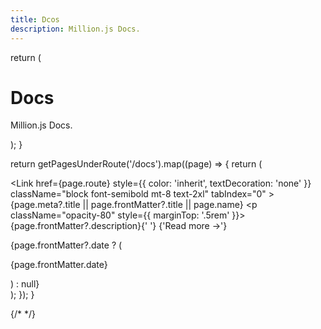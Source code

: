 ```yaml
---
title: Dcos
description: Million.js Docs.
---
```



  return (
    <div className="max-w-screen-lg mx-auto pt-4 pb-8 mb-16 border-b border-gray-400 border-opacity-20 text-center">
      <h1>
        <span className="font-bold leading-tight lg:text-5xl">Docs</span>
      </h1>
      <p className="text-center text-gray-500 dark:text-gray-400 font-space-grotesk">
        Million.js Docs.
      </p>
    </div>
  );
}

  return getPagesUnderRoute('/docs').map((page) => {
    return (
      <div key={page.route} className="mb-10">
        <Link
          href={page.route}
          style={{ color: 'inherit', textDecoration: 'none' }}
          className="block font-semibold mt-8 text-2xl"
          tabIndex="0"
        >
          {page.meta?.title || page.frontMatter?.title || page.name}
        </Link>
        <p className="opacity-80" style={{ marginTop: '.5rem' }}>
          {page.frontMatter?.description}{' '}
          <span className="inline-block nx-text-primary-600 nx-underline nx-decoration-from-font [text-underline-position:from-font] font-bold">
            <Link href={page.route} tabIndex="-1">
              {'Read more →'}
            </Link>
          </span>
        </p>
        {page.frontMatter?.date ? (
          <p className="opacity-50 text-sm mt-2">{page.frontMatter.date}</p>
        ) : null}
      </div>
    );
  });
}

{/* <DocsHeader /> */}
<DocsIndex />
